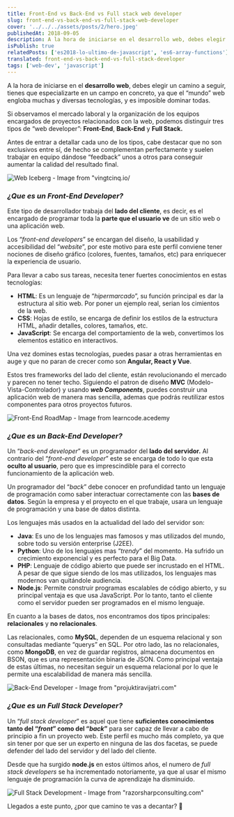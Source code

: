 ```yaml
---
title: Front-End vs Back-End vs Full stack web developer
slug: front-end-vs-back-end-vs-full-stack-web-developer
cover: '../../../assets/posts/2/hero.jpeg'
publishedAt: 2018-09-05
description: A la hora de iniciarse en el desarrollo web, debes elegir un camino a seguir, tienes que especializarte en un campo en concreto, ya que el “mundo” web engloba muchas y diversas tecnologías, y es imposible dominar todas.
isPublish: true
relatedPosts: ['es2018-lo-ultimo-de-javascript', 'es6-array-functions']
translated: front-end-vs-back-end-vs-full-stack-developer
tags: ['web-dev', 'javascript']
---
```


A la hora de iniciarse en el **desarrollo web**, debes elegir un camino a seguir, tienes que especializarte en un campo en concreto, ya que el “mundo” web engloba muchas y diversas tecnologías, y es imposible dominar todas.

Si observamos el mercado laboral y la organización de los equipos encargados de proyectos relacionados con la web, podemos distinguir tres tipos de “web developer”: **Front-End**, **Back-End** y **Full Stack.**

Antes de entrar a detallar cada uno de los tipos, cabe destacar que no son exclusivos entre sí, de hecho se complementan perfectamente y suelen trabajar en equipo dándose “feedback” unos a otros para conseguir aumentar la calidad del resultado final.

![Web Iceberg - Image from "vingtcinq.io/](../../../assets/posts/2/ice.png)

### _¿Que es un Front-End Developer?_

Este tipo de desarrollador trabaja del **lado del cliente**, es decir, es el encargado de programar toda la **parte que el usuario ve** de un sitio web o una aplicación web.

Los “_front-end developers_” se encargan del diseño, la usabilidad y accesibilidad del “_website_”, por este motivo para este perfil conviene tener nociones de diseño gráfico (colores, fuentes, tamaños, etc) para enriquecer la experiencia de usuario.

Para llevar a cabo sus tareas, necesita tener fuertes conocimientos en estas tecnologías:

- **HTML**: Es un lenguaje de “_hipermarcado_”, su función principal es dar la estructura al sitio web. Por poner un ejemplo real, serian los cimientos de la web.
- **CSS**: Hojas de estilo, se encarga de definir los estilos de la estructura HTML, añadir detalles, colores, tamaños, etc.
- **JavaScript**: Se encarga del comportamiento de la web, convertimos los elementos estático en interactivos.

Una vez domines estas tecnologías, puedes pasar a otras herramientas en auge y que no paran de crecer como son **Angular, React y Vue**.

Estos tres frameworks del lado del cliente, están revolucionando el mercado y parecen no tener techo. Siguiendo el patron de diseño **MVC** (Modelo-Vista-Controlador) y usando **_web Components_**, puedes construir una aplicación web de manera mas sencilla, ademas que podrás reutilizar estos componentes para otros proyectos futuros.

![Front-End RoadMap - Image from learncode.acedemy](../../../assets/posts/2/front-roadmap.png)

### _¿Que es un Back-End Developer?_

Un “_back-end developer_” es un programador del **lado del servidor.** Al contrario del “_front-end developer_” este se encarga de todo lo que esta **oculto al usuario**, pero que es imprescindible para el correcto funcionamiento de la aplicación web.

Un programador del “_back_” debe conocer en profundidad tanto un lenguaje de programación como saber interactuar correctamente con las **bases de datos**. Según la empresa y el proyecto en el que trabaje, usara un lenguaje de programación y una base de datos distinta.

Los lenguajes más usados en la actualidad del lado del servidor son:

- **Java**: Es uno de los lenguajes mas famosos y mas utilizados del mundo, sobre todo su versión enterprise (J2EE).
- **Python**: Uno de los lenguajes mas “_trendy_” del momento. Ha sufrido un crecimiento exponencial y es perfecto para el Big Data.
- **PHP**: Lenguaje de código abierto que puede ser incrustado en el HTML. A pesar de que sigue siendo de los mas utilizados, los lenguajes mas modernos van quitándole audiencia.
- **Node.js**: Permite construir programas escalables de código abierto, y su principal ventaja es que usa JavaScript. Por lo tanto, tanto el cliente como el servidor pueden ser programados en el mismo lenguaje.

En cuanto a la bases de datos, nos encontramos dos tipos principales: **relacionales** y **no relacionales**.

Las relacionales, como **MySQL**, dependen de un esquema relacional y son consultadas mediante “querys” en SQL. Por otro lado, las no relacionales, como **MongoDB**, en vez de guardar registros, almacena documentos en BSON, que es una representación binaria de JSON. Como principal ventaja de estas últimas, no necesitan seguir un esquema relacional por lo que le permite una escalabilidad de manera más sencilla.

![Back-End Developer - Image from "projuktiravijatri.com"](../../../assets/posts/2/back.png)

### _¿Que es un Full Stack Developer?_

Un “_full stack developer_” es aquel que tiene **suficientes conocimientos tanto del “_front_” como del “_back_”** para ser capaz de llevar a cabo de principio a fin un proyecto web. Este perfil es mucho más completo, ya que sin tener por que ser un experto en ninguna de las dos facetas, se puede defender del lado del servidor y del lado del cliente.

Desde que ha surgido **node.js** en estos últimos años, el numero de _full stack developers_ se ha incrementado notoriamente, ya que al usar el mismo lenguaje de programación la curva de aprendizaje ha disminuido.

![Full Stack Development - Image from "razorsharpconsulting.com"](../../../assets/posts/2/full-stack.jpg)

Llegados a este punto, ¿por que camino te vas a decantar? 🤔
